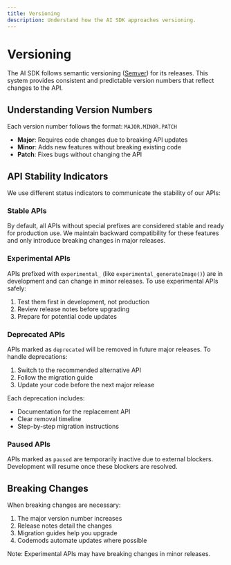 ```yaml
---
title: Versioning
description: Understand how the AI SDK approaches versioning.
---
```


# Versioning

The AI SDK follows semantic versioning ([Semver](https://semver.org/)) for its releases. This system provides consistent and predictable version numbers that reflect changes to the API.

## Understanding Version Numbers

Each version number follows the format: `MAJOR.MINOR.PATCH`

- **Major**: Requires code changes due to breaking API updates
- **Minor**: Adds new features without breaking existing code
- **Patch**: Fixes bugs without changing the API

## API Stability Indicators

We use different status indicators to communicate the stability of our APIs:

### Stable APIs

By default, all APIs without special prefixes are considered stable and ready for production use. We maintain backward compatibility for these features and only introduce breaking changes in major releases.

### Experimental APIs

APIs prefixed with `experimental_` (like `experimental_generateImage()`) are in development and can change in minor releases. To use experimental APIs safely:

1. Test them first in development, not production
2. Review release notes before upgrading
3. Prepare for potential code updates

### Deprecated APIs

APIs marked as `deprecated` will be removed in future major releases. To handle deprecations:

1. Switch to the recommended alternative API
2. Follow the migration guide
3. Update your code before the next major release

Each deprecation includes:

- Documentation for the replacement API
- Clear removal timeline
- Step-by-step migration instructions

### Paused APIs

APIs marked as `paused` are temporarily inactive due to external blockers. Development will resume once these blockers are resolved.

## Breaking Changes

When breaking changes are necessary:

1. The major version number increases
2. Release notes detail the changes
3. Migration guides help you upgrade
4. Codemods automate updates where possible

Note: Experimental APIs may have breaking changes in minor releases.
